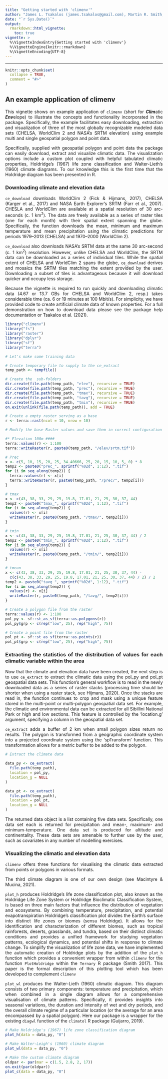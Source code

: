 ```yaml
---
title: "Getting started with 'climenv'"
author: "James L. Tsakalos (james.tsakalos@gmail.com), Martin R. Smith, Federico Luebert, Ladislav Mucina"
date: "`r Sys.Date()`"
output:
  rmarkdown::html_vignette:
    toc: true
vignette: >
  %\VignetteIndexEntry{Getting started with 'climenv'}
  %\VignetteEngine{knitr::rmarkdown}
  %\VignetteEncoding{UTF-8}
---
```


```{=html}
<style>
body {
text-align: justify}
</style>
<style>
p.caption {
  font-size: 0.9em;
  font-style: normal;
  color: grey;
  margin-right: 10%;
  margin-left: 10%;  
  text-align: justify;
}
</style>
```

------------------------------------------------------------------------

```r
knitr::opts_chunk$set(
  collapse = TRUE,
  comment = "#>"
)
```

## An example application of climenv

This vignette shows on example application of `climenv` (short for 
***Clim***atic ***Env***elope) to illustrate the concepts and functionality
incorporated in the package.
Specifically, the example facilitates easy downloading, extraction
and visualization of three of the most globally recognizable modeled data sets
(CHELSA, WorldClim 2 and NASA’s SRTM elevation) using example multi and single
geospatial polygon and point data.

Specifically, supplied with geospatial polygon and point data the package can
easily download, extract and visualize climatic data. The visualization options
include a custom plot coupled with helpful tabulated climatic properties,
Holdridge's (1967) life zone classification and Walter-Lieth's (1960)
climate diagrams. To our knowledge this is the first time that the Holdridge 
diagram has been presented in R.

### Downloading climate and elevation data

`ce_download` downloads WorldClim 2 (Fick & Hijmans, 2017), CHELSA (Karger et 
al., 2017) and NASA Earth Explorer's SRTM (Farr et al., 2007). CHESLA and 
WorldClim are available at a spatial resolution of 30 arc-seconds (c. 1 km<sup>2</sup>). The 
data are freely available as a series of raster tiles (one for each month) with 
their spatial extent spanning the globe. Specifically, the function downloads 
the mean, minimum and maximum temperature and mean precipitation using the 
climatic predictions for periods 1979–2013 (CHELSA) and 1970–2000 (WorldClim 2). 

`ce_download` also downloads NASA's SRTM data at the same 30 arc-second
(c. 1 km<sup>2</sup>) resolution. However, unlike CHELSA and WorldClim, the SRTM data can be
downloaded as a series of individual tiles. While the spatial extent of CHELSA
and WorldClim 2 spans the globe, `ce_download` derives and mosaics the SRTM
tiles matching the extent provided by the user. Downloading a subset of tiles
is advantageous because it will download quicker and occupy less storage.

Because the vignette is required to run quickly and downloading climatic data
(4.67 or 13.7&nbsp;GBs for CHELSA and WorldClim 2, resp.) takes considerable time
(ca. 6 or 19 minutes at 100&nbsp;Mbit/s). For simplicity, we have provided code to
create artificial climate data of known properties. For a full demonstration on
how to download data please see the package help documentation or Tsakalos
et al. (2021). 

```r
library("climenv")
library("fs")
library("raster")
library("dplyr")
library("sf")
library("terra")
```

```r
# Let's make some training data

# Create temporary file to supply to the ce_extract
temp_path <- tempfile()

# Create the  sub-folders
dir.create(file.path(temp_path, "elev"), recursive = TRUE)
dir.create(file.path(temp_path, "prec"), recursive = TRUE)
dir.create(file.path(temp_path, "tmax"), recursive = TRUE)
dir.create(file.path(temp_path, "tavg"), recursive = TRUE)
dir.create(file.path(temp_path, "tmin"), recursive = TRUE)
on.exit(unlink(file.path(temp_path)), add = TRUE)

# Create a empty raster serving as a base
r <- terra::rast(ncol = 10, nrow = 10)

# Modify the base Raster values and save them in correct configuration

#* Elevation 100m ####
terra::values(r) <- 1:100
terra::writeRaster(r, paste0(temp_path, "/elev/srtm.tif"))

# Prec
x <- c(5, 10, 15, 20, 25, 34.40666, 25, 20, 15, 10, 5, 0) * 8
temp2 <- paste0("prec_", sprintf("%02d", 1:12), ".tif")
for (i in seq_along(temp2)) {
  terra::values(r) <- x[i]
  terra::writeRaster(r, paste0(temp_path, "/prec/", temp2[i]))
}

# tmax
x <- c(43, 38, 33, 29, 25, 19.8, 17.01, 21, 25, 30, 37, 44)
temp2 <- paste0("tmax_", sprintf("%02d", 1:12), ".tif")
for (i in seq_along(temp2)) {
  values(r) <- x[i]
  writeRaster(r, paste0(temp_path, "/tmax/", temp2[i]))
}

# tmin
x <- c(43, 38, 33, 29, 25, 19.8, 17.01, 21, 25, 30, 37, 44) / 2
temp2 <- paste0("tmin_", sprintf("%02d", 1:12), ".tif")
for (i in seq_along(temp2)) {
  values(r) <- x[i]
  writeRaster(r, paste0(temp_path, "/tmin/", temp2[i]))
}

# tmean
x <- c(43, 38, 33, 29, 25, 19.8, 17.01, 21, 25, 30, 37, 44) -
  c(c(43, 38, 33, 29, 25, 19.8, 17.01, 21, 25, 30, 37, 44) / 2) / 2
temp2 <- paste0("tavg_", sprintf("%02d", 1:12), ".tif")
for (i in seq_along(temp2)) {
  values(r) <- x[i]
  writeRaster(r, paste0(temp_path, "/tavg/", temp2[i]))
}

# Create a polygon file from the raster
terra::values(r) <- 1:100
pol_py <- sf::st_as_sf(terra::as.polygons(r))
pol_py$grp <- c(rep("low", 25), rep("high", 75))

# Create a point file from the raster
pol_pt <- sf::st_as_sf(terra::as.points(r))
pol_pt$grp <- c(rep("low", 25), rep("high", 75))

```

### Extracting the statistics of the distribution of values for each climatic variable within the area

Now that the climate and elevation data have been created, the next step is to
use `ce_extract` to extract the climatic data using the pol_py and 
pol_pt geospatial data sets. This function's general workflow is to read in the
newly downloaded data as a series of raster stacks (processing time should be
shorter when using a raster stack, see Hijmans, 2020). Once the stacks are read
in, the function continues to crop and mask using a unique feature stored in the
multi-point or multi-polygon geospatial data set. For example, the climatic
and environmental data can be extracted for all Sibillini National Park or high
and low sections. This feature is controlled by the 'location.g' argument,
specifying a column in the geospatial data set.

`ce_extract` adds a buffer of 2 km when small polygon sizes return no
results. The polygon is transformed from a geographic coordinate system into
a projected coordinate system using the 'spTransform' function. This
transformation allows for a metric buffer to be added to the polygon.

```r
# Extract the climate data

data_py <- ce_extract(
  file.path(temp_path),
  location = pol_py,
  location_g = NULL
)

data_pt <- ce_extract(
  file.path(temp_path),
  location = pol_pt,
  location_g = NULL
)
```

The returned data object is a list containing five data sets. Specifically, one 
data set each is returned for precipitation and  mean-, maximum- and 
minimum-temperature. One data set is produced for altitude and continentality. 
These data sets are amenable to further use by the user, such as covariates in 
any number of modelling exercises. 

### Visualizing the climatic and elevation data

`climenv` offers three functions for visualising the climatic data extracted 
from points or polygons in various formats.

The third climate diagram is one of 
our own design (see Macintyre & Mucina, 2021).

`plot_h` produces Holdridge's life zone classification plot, also known as the 
Holdridge Life Zone System or Holdridge Bioclimatic Classification System, is 
based on three main factors that influence the distribution of vegetation and 
ecosystems. By combining temperature, precipitation, and potential 
evapotranspiration Holdridge's classification plot divides the Earth’s surface
into distinct life zones or biomes (sensu Holdridge). It allows for the 
identification and characterization of different biomes, such as tropical 
rainforests, deserts, grasslands, and tundra, based on their distinct climatic 
conditions and provides a unified framework for studying vegetation patterns, 
ecological dynamics, and potential shifts in response to climate change. To 
simplify the visualization of life zone data, we have implemented the automatic 
creation of Holdridge plots by the addition of the `plot_h` function which 
provides a convenient wrapper from within `climenv` for the function 
`PlotHoldridge` within the `Ternary` R package (Smith 2017). This paper is the 
formal description of this plotting tool which has been developed to complement 
`climenv`

`plot_wl` produces the Walter-Lieth (1960) climatic diagram. This diagram
consists of two primary components: temperature and precipitation, which when 
combined in a single diagram allows for a comprehensive visualisation of 
climate patterns. Specifically, it provides insights into seasonal variations, 
the duration and intensity of wet and dry periods, and the overall climate 
regime of a particular location (or the average for an area encompassed by a 
spatial polygon). Here our package is a wrapper for the existing `diagwl` 
function of the `climatol` R package (Guijarro, 2019).


```r
# Make Holdridge's (1967) life zone classification diagram
plot_h(data = data_py, "0")
```
```r
# Make Walter-Leigh's (1960) climate diagram
plot_wl(data = data_py, "0")
```
```r
# Make the custom climate diagram
oldpar <- par(mar = c(1.5, 2.8, 2, 17))
on.exit(par(oldpar))
plot_c(data = data_py, "0")
```
